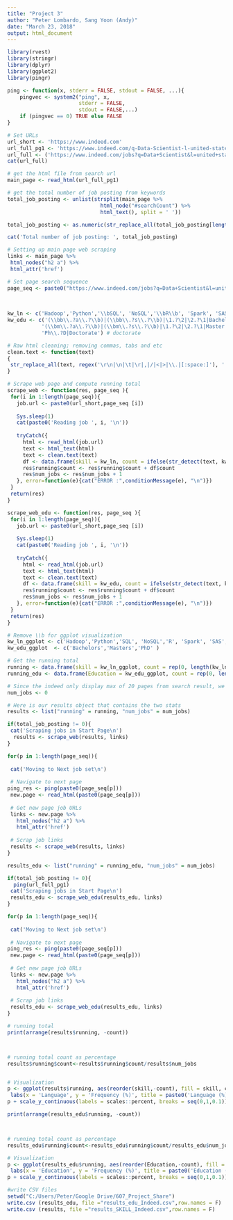 ---
title: "Project 3"
author: "Peter Lombardo, Sang Yoon (Andy)"
date: "March 23, 2018"
output: html_document
---
```{r}
library(rvest)
library(stringr)
library(dplyr)
library(ggplot2)
library(pingr)
```
```{r}
ping <- function(x, stderr = FALSE, stdout = FALSE, ...){
    pingvec <- system2("ping", x,
                       stderr = FALSE,
                       stdout = FALSE,...)
    if (pingvec == 0) TRUE else FALSE
}
```
```{r}
# Set URLs
url_short <- 'https://www.indeed.com'
url_full_pg1 <- 'https://www.indeed.com/q-Data-Scientist-l-united-states-jobs.html'
url_full <- ('https://www.indeed.com/jobs?q=Data+Scientist&l=united+states&start=10')
cat(url_full)
```
```{r}
# get the html file from search url
main_page <- read_html(url_full_pg1)

# get the total number of job posting from keywords
total_job_posting <- unlist(strsplit(main_page %>%
                              html_node("#searchCount") %>%
                              html_text(), split = ' '))

total_job_posting <- as.numeric(str_replace_all(total_job_posting[length(total_job_posting)-1],',',''))

cat('Total number of job posting: ', total_job_posting)

```
```{r}
# Setting up main page web scraping
links <- main_page %>%
 html_nodes("h2 a") %>%
 html_attr('href')

# Set page search sequence
page_seq <- paste0("https://www.indeed.com/jobs?q=Data+Scientist&l=united+states&start=", seq(10, 60, 10 ))
  
  

kw_ln <- c('Hadoop','Python','\\bSQL', 'NoSQL','\\bR\\b', 'Spark', 'SAS', 'Excel\\b', 'Hive', '\\bC\\b', 'Java', 'Tableau')
kw_edu <- c('(\\bb\\.?a\\.?\\b)|(\\bb\\.?s\\.?\\b)|\1.?\2|\2.?\1|Bachelor', # bachelor
           '(\\bm\\.?a\\.?\\b)|(\\bm\\.?s\\.?\\b)|\1.?\2|\2.?\1|Master', # master
           'Ph\\.?D|Doctorate') # doctorate
```
```{r}
# Raw html cleaning; removing commas, tabs and etc  
clean.text <- function(text)
{
 str_replace_all(text, regex('\r\n|\n|\t|\r|,|/|<|>|\\.|[:space:]'), ' ')
}

# Scrape web page and compute running total
scrape_web <- function(res, page_seq ){
 for(i in 1:length(page_seq)){
   job.url <- paste0(url_short,page_seq [i])
   
   Sys.sleep(1)
   cat(paste0('Reading job ', i, '\n'))
   
   tryCatch({
     html <- read_html(job.url)
     text <- html_text(html)
     text <- clean.text(text)
     df <- data.frame(skill = kw_ln, count = ifelse(str_detect(text, kw_ln), 1, 0))
     res$running$count <- res$running$count + df$count
     res$num_jobs <- res$num_jobs + 1
   }, error=function(e){cat("ERROR :",conditionMessage(e), "\n")})
 }
 return(res)
}
```
```{r}
scrape_web_edu <- function(res, page_seq ){
 for(i in 1:length(page_seq)){
   job.url <- paste0(url_short,page_seq [i])
   
   Sys.sleep(1)
   cat(paste0('Reading job ', i, '\n'))
   
   tryCatch({
     html <- read_html(job.url)
     text <- html_text(html)
     text <- clean.text(text)
     df <- data.frame(skill = kw_edu, count = ifelse(str_detect(text, kw_edu), 1, 0))
     res$running$count <- res$running$count + df$count
     res$num_jobs <- res$num_jobs + 1
   }, error=function(e){cat("ERROR :",conditionMessage(e), "\n")})
 }
 return(res)
}
```
```{r}

# Remove \\b for ggplot visualization
kw_ln_ggplot <- c('Hadoop','Python','SQL', 'NoSQL','R', 'Spark', 'SAS', 'Excel', 'Hive', 'C', 'Java', 'Tableau')
kw_edu_ggplot  <- c('Bachelors','Masters','PhD' )

# Get the running total
running <- data.frame(skill = kw_ln_ggplot, count = rep(0, length(kw_ln_ggplot)))
running_edu <- data.frame(Education = kw_edu_ggplot, count = rep(0, length(kw_edu_ggplot)))

# Since the indeed only display max of 20 pages from search result, we cannot use total_job_posting but need to track by creating a num_jobs
num_jobs <- 0
```
```{r}
# Here is our results object that contains the two stats
results <- list("running" = running, "num_jobs" = num_jobs)

if(total_job_posting != 0){
 cat('Scraping jobs in Start Page\n')
  results <- scrape_web(results, links)
}

for(p in 1:length(page_seq)){
 
 cat('Moving to Next job set\n')
 
 # Navigate to next page
ping_res <- ping(paste0(page_seq[p]))
 new.page <- read_html(paste0(page_seq[p]))
 
 # Get new page job URLs
 links <- new.page %>%
   html_nodes("h2 a") %>%
   html_attr('href')
 
 # Scrap job links
 results <- scrape_web(results, links)
}
```
```{r}
results_edu <- list("running" = running_edu, "num_jobs" = num_jobs)

if(total_job_posting != 0){
  ping(url_full_pg1)
 cat('Scraping jobs in Start Page\n')
 results_edu <- scrape_web_edu(results_edu, links)
}

for(p in 1:length(page_seq)){
 
 cat('Moving to Next job set\n')
 
 # Navigate to next page
ping_res <- ping(paste0(page_seq[p]))
 new.page <- read_html(paste0(page_seq[p]))
 
 # Get new page job URLs
 links <- new.page %>%
   html_nodes("h2 a") %>%
   html_attr('href')
 
 # Scrap job links
 results_edu <- scrape_web_edu(results_edu, links)
}
```
```{r}

# running total
print(arrange(results$running, -count))



# running total count as percentage
results$running$count<-results$running$count/results$num_jobs


# Visualization
p <- ggplot(results$running, aes(reorder(skill,-count), fill = skill, count)) + geom_bar(stat="identity") +
 labs(x = 'Language', y = 'Frequency (%)', title = paste0('Language (%) for Data Scientist in the United States')) 
p + scale_y_continuous(labels = scales::percent, breaks = seq(0,1,0.1))
```
```{r}
print(arrange(results_edu$running, -count))



# running total count as percentage
results_edu$running$count<-results_edu$running$count/results_edu$num_jobs

# Visualization
p <- ggplot(results_edu$running, aes(reorder(Education,-count), fill = Education, count)) + geom_bar(stat="identity") +
 labs(x = 'Education', y = 'Frequency (%)', title = paste0('Education (%) for Data Scientist in the United States')) 
p + scale_y_continuous(labels = scales::percent, breaks = seq(0,1,0.1))
```
```{r}
#write CSV files
setwd("C:/Users/Peter/Google Drive/607_Project_Share")
write.csv (results_edu, file ="results_edu_Indeed.csv",row.names = F)
write.csv (results, file ="results_SKILL_Indeed.csv",row.names = F)
```
